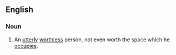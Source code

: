 ==English==

===Noun===
{{en-noun|wastes of space|pl2=wastes of spaces|sg=[[waste]] of [[space]]}}

# An [[utterly]] [[worthless]] person, not even worth the space which he [[occupies]].